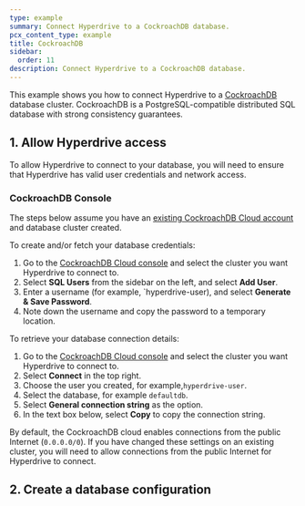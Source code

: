 ```yaml
---
type: example
summary: Connect Hyperdrive to a CockroachDB database.
pcx_content_type: example
title: CockroachDB
sidebar:
  order: 11
description: Connect Hyperdrive to a CockroachDB database.
---
```



This example shows you how to connect Hyperdrive to a [CockroachDB](https://www.cockroachlabs.com/) database cluster. CockroachDB is a PostgreSQL-compatible distributed SQL database with strong consistency guarantees.

## 1. Allow Hyperdrive access

To allow Hyperdrive to connect to your database, you will need to ensure that Hyperdrive has valid user credentials and network access.

### CockroachDB Console

The steps below assume you have an [existing CockroachDB Cloud account](https://www.cockroachlabs.com/docs/cockroachcloud/quickstart) and database cluster created.

To create and/or fetch your database credentials:

1. Go to the [CockroachDB Cloud console](https://cockroachlabs.cloud/clusters) and select the cluster you want Hyperdrive to connect to.
2. Select **SQL Users** from the sidebar on the left, and select **Add User**.
3. Enter a username (for example, \`hyperdrive-user), and select **Generate & Save Password**.
4. Note down the username and copy the password to a temporary location.

To retrieve your database connection details:

1. Go to the [CockroachDB Cloud console](https://cockroachlabs.cloud/clusters) and select the cluster you want Hyperdrive to connect to.
2. Select **Connect** in the top right.
3. Choose the user you created, for example,`hyperdrive-user`.
4. Select the database, for example `defaultdb`.
5. Select **General connection string** as the option.
6. In the text box below, select **Copy** to copy the connection string.

By default, the CockroachDB cloud enables connections from the public Internet (`0.0.0.0/0`). If you have changed these settings on an existing cluster, you will need to allow connections from the public Internet for Hyperdrive to connect.

## 2. Create a database configuration

<Render file="create-hyperdrive-config" />
<Render file="create-hyperdrive-config-next-steps" />
